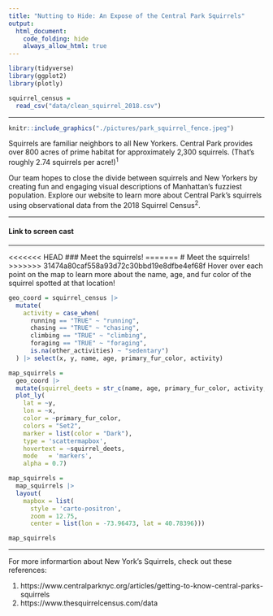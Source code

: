 ```yaml
---
title: "Nutting to Hide: An Expose of the Central Park Squirrels"
output: 
  html_document:
    code_folding: hide
    always_allow_html: true
---
```


```r
library(tidyverse)
library(ggplot2)
library(plotly)
```

```r
squirrel_census = 
  read_csv("data/clean_squirrel_2018.csv")
```

---

```r
knitr::include_graphics("./pictures/park_squirrel_fence.jpeg")
```

                                            

Squirrels are familiar neighbors to all New Yorkers. Central Park provides over 800 acres of prime habitat for approximately 2,300 squirrels. (That's roughly 2.74 squirrels per acre!)^1^

Our team hopes to close the divide between squirrels and New Yorkers by creating fun and engaging visual descriptions of Manhattan's fuzziest population. Explore our website to learn more about Central Park's squirrels using observational data from the 2018 Squirrel Census^2^. 

---

#### Link to screen cast 

---

<<<<<<< HEAD
### Meet the squirrels!
=======
# Meet the squirrels!
>>>>>>> 31474a80caf558a93d72c30bbd19e8dfbe4ef68f
Hover over each point on the map to learn more about the name, age, and fur color of the squirrel spotted at that location!
```r
geo_coord = squirrel_census |> 
  mutate(
    activity = case_when(
      running == "TRUE" ~ "running",
      chasing == "TRUE" ~ "chasing",
      climbing == "TRUE" ~ "climbing",
      foraging == "TRUE" ~ "foraging",
      is.na(other_activities) ~ "sedentary") 
  ) |> select(x, y, name, age, primary_fur_color, activity)

map_squirrels = 
  geo_coord |> 
  mutate(squirrel_deets = str_c(name, age, primary_fur_color, activity, sep = "<br />")) |>
  plot_ly(
    lat = ~y,
    lon = ~x,
    color = ~primary_fur_color,
    colors = "Set2",
    marker = list(color = "Dark"),
    type = 'scattermapbox',
    hovertext = ~squirrel_deets,
    mode   = 'markers', 
    alpha = 0.7)

map_squirrels = 
  map_squirrels |> 
  layout(
    mapbox = list(
      style = 'carto-positron',
      zoom = 12.75,
      center = list(lon = -73.96473, lat = 40.78396))) 

map_squirrels 
```





---


For more informartion about New York's Squirrels, check out these references: 

1. https://www.centralparknyc.org/articles/getting-to-know-central-parks-squirrels
2. https://www.thesquirrelcensus.com/data




